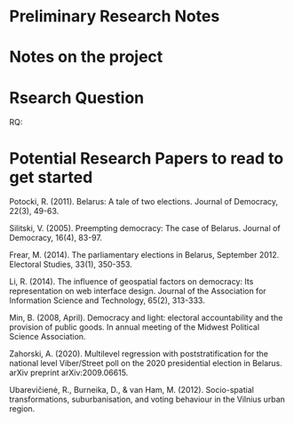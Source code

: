 # Preliminary Research Notes 

# Notes on the project 

# Rsearch Question 

RQ:

# Potential Research Papers to read to get started

Potocki, R. (2011). Belarus: A tale of two elections. Journal of Democracy, 22(3), 49-63.

Silitski, V. (2005). Preempting democracy: The case of Belarus. Journal of Democracy, 16(4), 83-97.

Frear, M. (2014). The parliamentary elections in Belarus, September 2012. Electoral Studies, 33(1), 350-353.

Li, R. (2014). The influence of geospatial factors on democracy: Its representation on web interface design. Journal of the Association for Information Science and Technology, 65(2), 313-333.

Min, B. (2008, April). Democracy and light: electoral accountability and the provision of public goods. In annual meeting of the Midwest Political Science Association.

Zahorski, A. (2020). Multilevel regression with poststratification for the national level Viber/Street poll on the 2020 presidential election in Belarus. arXiv preprint arXiv:2009.06615.

Ubarevičienė, R., Burneika, D., & van Ham, M. (2012). Socio-spatial transformations, suburbanisation, and voting behaviour in the Vilnius urban region.
